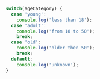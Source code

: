 ```js
switch(ageCategory) {
  case 'young':
    console.log('less than 18');
  case 'adult':
    console.log('from 18 to 50');
    break;
  case 'old':
    console.log('older then 50');
    break;
  default:
    console.log('unknown');
}
```
